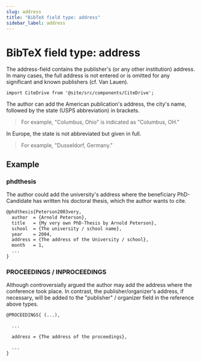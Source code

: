 ```yaml
---
slug: address
title: "BibTeX field type: address"
sidebar_label: address
---
```


# BibTeX field type: address

The address-field contains the publisher's (or any other institution) address.
In many cases, the full address is not entered or is omitted for any significant and known publishers (cf. Van Lauen).

```mdx-code-block
import CiteDrive from '@site/src/components/CiteDrive';
```
<CiteDrive /> 


The author can add the American publication's address, the city's name, followed by the state (USPS abbreviation) in brackets.

> For example, "Columbus, Ohio" is indicated as "Columbus, OH."

In Europe, the state is not abbreviated but given in full.

> For example, "Dusseldorf, Germany."



## Example

### phdthesis

The author could add the university's address where the beneficiary PhD-Candidate has written his doctoral thesis, which the author wants to cite.

```tex
@phdthesis{Peterson2003very,
  author  = {Arnold Peterson},
  title   = {My very own PhD-Thesis by Arnold Peterson},
  school  = {The university / school name},
  year    = 2004,
  address = {The address of the University / school},
  month   = 1,
  ...
}
```

### PROCEEDINGS / INPROCEEDINGS

Although controversially argued the author may add the address where the conference took place. In contrast, the publisher/organizer's address, if necessary, will be added to the "publisher" / organizer field in the reference above types.


```tex
@PROCEEDINGS{ (...),

  ...

  address = {The address of the proceedings},

  ...
}
```
